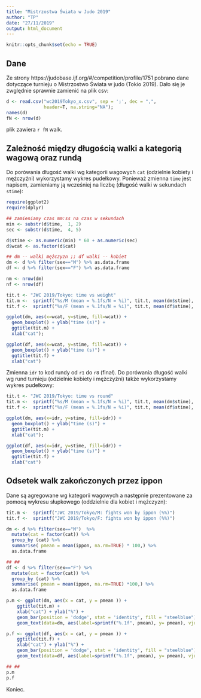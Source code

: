 ```yaml
---
title: "Mistrzostwa Świata w Judo 2019"
author: "TP"
date: "27/11/2019"
output: html_document
---
```


```r
knitr::opts_chunk$set(echo = TRUE)
```

## Dane

Ze strony https://judobase.ijf.org/#/competition/profile/1751 pobrano
dane dotyczące turnieju o Mistrzostwo Świata w judo (Tokio 2019).
Dało się je zwględnie sprawnie zamienić na plik csv:

```r
d <- read.csv("wc2019Tokyo_x.csv", sep = ';', dec = ",",  
              header=T, na.string="NA");
names(d)
fN <- nrow(d)
```
plik zawiera `r fN` walk.

## Zależność między długością walki a kategorią wagową oraz rundą

Do porówania długość walki wg kategorii wagowych `cat` (odzielnie kobiety i mężczyźni) wykorzystamy wykres pudełkowy. Ponieważ zmienna `time` jest napisem,
zamieniamy ją wcześniej na liczbę (długość walki w sekundach `stime`):

```r
require(ggplot2)
require(dplyr)

## zamieniamy czas mm:ss na czas w sekundach
min <- substr(d$time,  1, 2)
sec <- substr(d$time,  4, 5)

d$stime <- as.numeric(min) * 60 + as.numeric(sec)
d$wcat <- as.factor(d$cat)

## dm -- walki mężczyzn ;; df walki -- kobiet
dm <- d %>% filter(sex=="M") %>% as.data.frame
df <- d %>% filter(sex=="F") %>% as.data.frame

nm <- nrow(dm)
nf <- nrow(df)

tit.t <- "JWC 2019/Tokyo: time vs weight"
tit.m <-  sprintf("%s/M (mean = %.1fs/N = %i)", tit.t, mean(dm$stime), nm)
tit.f <-  sprintf("%s/F (mean = %.1fs/N = %i)", tit.t, mean(df$stime), nf)

ggplot(dm, aes(x=wcat, y=stime, fill=wcat)) + 
  geom_boxplot() + ylab("time (s)") +
  ggtitle(tit.m) +
  xlab("cat");

ggplot(df, aes(x=wcat, y=stime, fill=wcat)) + 
  geom_boxplot() + ylab("time (s)") +
  ggtitle(tit.f) +
  xlab("cat")
```

Zmienna `idr` to kod rundy od `r1` do `r8` (finał).
Do porówania długość walki wg rund turnieju (odzielnie kobiety i mężczyźni) także wykorzystamy wykres pudełkowy:

```r
tit.t <- "JWC 2019/Tokyo: time vs round"
tit.m <-  sprintf("%s/M (mean = %.1fs/N = %i)", tit.t, mean(dm$stime), nm)
tit.f <-  sprintf("%s/F (mean = %.1fs/N = %i)", tit.t, mean(df$stime), nf)

ggplot(dm, aes(x=idr, y=stime, fill=idr)) + 
  geom_boxplot() + ylab("time (s)") +
  ggtitle(tit.m) +
  xlab("cat");

ggplot(df, aes(x=idr, y=stime, fill=idr)) + 
  geom_boxplot() + ylab("time (s)") +
  ggtitle(tit.f) +
  xlab("cat")
```

## Odsetek walk zakończonych przez ippon

Dane są agregowane wg kategorii wagowych a następnie prezentowane
za pomocą wykresu słupkowego (oddzielnie dla kobiet i mężczyzn):

```r
tit.m <-  sprintf("JWC 2019/Tokyo/M: fights won by ippon (%%)")
tit.f <-  sprintf("JWC 2019/Tokyo/F: fights won by ippon (%%)")

dm <- d %>% filter(sex=="M")  %>%
  mutate(cat = factor(cat)) %>%
  group_by (cat) %>%
  summarise( pmean = mean(ippon, na.rm=TRUE) * 100,) %>%
  as.data.frame

## ##
df <- d %>% filter(sex=="F") %>%
  mutate(cat = factor(cat)) %>%
  group_by (cat) %>%
  summarise( pmean = mean(ippon, na.rm=TRUE) *100,) %>%
  as.data.frame

p.m <- ggplot(dm, aes(x = cat, y = pmean )) +
    ggtitle(tit.m) +
    xlab("cat") + ylab("%") +
    geom_bar(position = 'dodge', stat = 'identity', fill = "steelblue") +
    geom_text(data=dm, aes(label=sprintf("%.1f", pmean), y= pmean), vjust=1.5, color="white" )

p.f <- ggplot(df, aes(x = cat, y = pmean )) +
    ggtitle(tit.f) +
    xlab("cat") + ylab("%") +
    geom_bar(position = 'dodge', stat = 'identity', fill = "steelblue") +
    geom_text(data=df, aes(label=sprintf("%.1f", pmean), y= pmean), vjust=1.5, color="white" )

## ##
p.m
p.f

```

Koniec.
